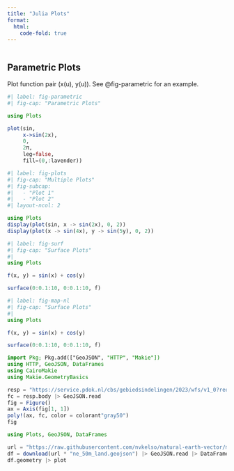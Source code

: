 ```yaml
---
title: "Julia Plots"
format:
  html:
    code-fold: true
---
```


```r
```

## Parametric Plots

Plot function pair (x(u), y(u)). 
See @fig-parametric for an example.


```julia
#| label: fig-parametric
#| fig-cap: "Parametric Plots"

using Plots

plot(sin, 
     x->sin(2x), 
     0, 
     2π, 
     leg=false, 
     fill=(0,:lavender))
```

```julia
#| label: fig-plots
#| fig-cap: "Multiple Plots"
#| fig-subcap:
#|   - "Plot 1"
#|   - "Plot 2"
#| layout-ncol: 2

using Plots
display(plot(sin, x -> sin(2x), 0, 2))
display(plot(x -> sin(4x), y -> sin(5y), 0, 2))
```


```julia
#| label: fig-surf
#| fig-cap: "Surface Plots"
#| 
using Plots

f(x, y) = sin(x) + cos(y)

surface(0:0.1:10, 0:0.1:10, f)
```

```julia
#| label: fig-map-nl
#| fig-cap: "Surface Plots"
#| 
using Plots

f(x, y) = sin(x) + cos(y)

surface(0:0.1:10, 0:0.1:10, f)
```

```julia
import Pkg; Pkg.add(["GeoJSON", "HTTP", "Makie"])
using HTTP, GeoJSON, DataFrames
using CairoMakie
using Makie.GeometryBasics

resp = "https://service.pdok.nl/cbs/gebiedsindelingen/2023/wfs/v1_0?request=GetFeature&service=WFS&version=2.0.0&typeName=gemeente_gegeneraliseerd&outputFormat=json" |> HTTP.get 
fc = resp.body |> GeoJSON.read
fig = Figure()
ax = Axis(fig[1, 1])
poly!(ax, fc, color = colorant"gray50")
fig
```
```julia
using Plots, GeoJSON, DataFrames

url = "https://raw.githubusercontent.com/nvkelso/natural-earth-vector/master/geojson/"
df = download(url * "ne_50m_land.geojson") |> GeoJSON.read |> DataFrame
df.geometry |> plot
```

